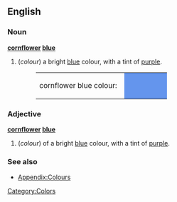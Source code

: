 {{Wikipedia}}
==English==

===Noun===
'''[[cornflower]] [[blue]]'''
#(''colour'') a bright [[blue]] colour, with a tint of [[purple]].
#:<table><tr><td>cornflower blue colour: &nbsp;</td><td bgcolor="#6495ED" width="80">&nbsp; </td></tr></table>

===Adjective===
'''[[cornflower]] [[blue]]'''
#(''colour'') of a bright [[blue]] colour, with a tint of [[purple]].

===See also===
*[[Wiktionary_Appendix:Colours|Appendix:Colours]]

[[Category:Colors]]
